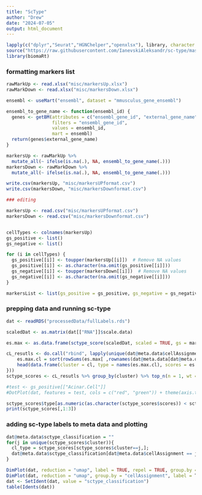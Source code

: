 ```yaml
---
title: "ScType"
author: "Drew"
date: "2024-07-05"
output: html_document
---
```


```r
lapply(c("dplyr","Seurat","HGNChelper","openxlsx"), library, character.only = T)
source("https://raw.githubusercontent.com/IanevskiAleksandr/sc-type/master/R/gene_sets_prepare.R"); source("https://raw.githubusercontent.com/IanevskiAleksandr/sc-type/master/R/sctype_score_.R")
library(biomaRt)
```

### formatting markers list 

```r
rawMarkUp <- read.xlsx("misc/markersUp.xlsx")
rawMarkDown <- read.xlsx("misc/markersDown.xlsx")

ensembl <- useMart("ensembl", dataset = "mmusculus_gene_ensembl")

ensembl_to_gene_name <- function(ensembl_id) {
  genes <- getBM(attributes = c("ensembl_gene_id", "external_gene_name"),
                 filters = "ensembl_gene_id",
                 values = ensembl_id,
                 mart = ensembl)
  return(genes$external_gene_name)
}

markersUp <- rawMarkUp %>%
  mutate_all(~ ifelse(is.na(.), NA, ensembl_to_gene_name(.)))
markersDown <- rawMarkDown %>%
  mutate_all(~ ifelse(is.na(.), NA, ensembl_to_gene_name(.)))

write.csv(markersUp, "misc/markersUPformat.csv")
write.csv(markersDown, "misc/markersDownformat.csv")

### editing 

markersUp <- read.csv("misc/markersUPformat.csv")
markersDown <- read.csv("misc/markersDownformat.csv")


cellTypes <- colnames(markersUp)
gs_positive <- list()
gs_negative <- list()

for (i in cellTypes) {
  gs_positive[[i]] <- toupper(markersUp[[i]])  # Remove NA values
  gs_positive[[i]] <- as.character(na.omit(gs_positive[[i]]))
  gs_negative[[i]] <- toupper(markersDown[[i]])  # Remove NA values
  gs_negative[[i]] <- as.character(na.omit(gs_negative[[i]]))
}

markersList <- list(gs_positive = gs_positive, gs_negative = gs_negative)


```

### prepping data and running sc-type

```r

dat <- readRDS("processedData/fullLabels.rds")

scaledDat <- as.matrix(dat[["RNA"]]$scale.data)

es.max <- as.data.frame(sctype_score(scaledDat, scaled = TRUE, gs = markersList$gs_positive, gs2 = markersList$gs_negative))

cL_resutls <- do.call("rbind", lapply(unique(dat@meta.data$cellAssignment), function(cl){
    es.max.cl = sort(rowSums(es.max[ ,rownames(dat@meta.data[dat@meta.data$cellAssignment==cl, ])]), decreasing = !0)
    head(data.frame(cluster = cl, type = names(es.max.cl), scores = es.max.cl, ncells = sum(dat@meta.data$cellAssignment==cl)), 10)
}))
sctype_scores <- cL_resutls %>% group_by(cluster) %>% top_n(n = 1, wt = scores)  

#test <- gs_positive[["Acinar.Cell"]]
#DotPlot(dat, features = test, cols = c("red", "green")) + theme(axis.text.x = element_text(angle = 70, hjust = 1))

sctype_scores$type[as.numeric(as.character(sctype_scores$scores)) < sctype_scores$ncells/4] <- "Unknown"
print(sctype_scores[,1:3])
```

### adding sc-type labels to meta data and plotting 

```r
dat@meta.data$sctype_classification = ""
for(j in unique(sctype_scores$cluster)){
  cl_type = sctype_scores[sctype_scores$cluster==j,]; 
  dat@meta.data$sctype_classification[dat@meta.data$cellAssignment == j] = as.character(cl_type$type[1])
}

DimPlot(dat, reduction = "umap", label = TRUE, repel = TRUE, group.by = 'sctype_classification')  
DimPlot(dat, reduction = "umap", group.by = "cellAssignment", label = T)
dat <- SetIdent(dat, value = "sctype_classification")
table(Idents(dat))
```

